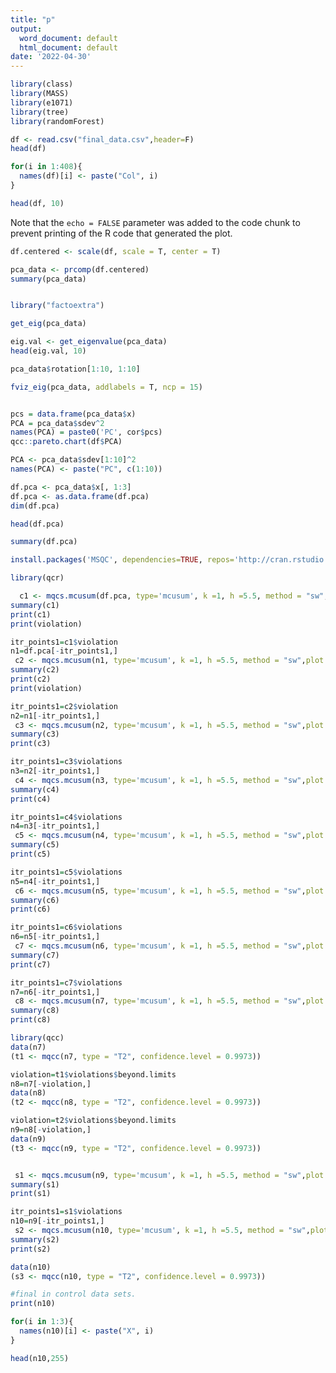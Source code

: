 ---
title: "p"
output:
  word_document: default
  html_document: default
date: '2022-04-30'
---

```{r}
library(class)
library(MASS)
library(e1071)
library(tree)
library(randomForest)
```


```{r}
df <- read.csv("final_data.csv",header=F)
head(df)
```


```{r}
for(i in 1:408){
  names(df)[i] <- paste("Col", i)
}

head(df, 10)
```

Note that the `echo = FALSE` parameter was added to the code chunk to prevent printing of the R code that generated the plot.

```{r}
df.centered <- scale(df, scale = T, center = T)
```


```{r}
pca_data <- prcomp(df.centered)
summary(pca_data)
```


```{r}

```

```{r}
library("factoextra")
```



```{r}
get_eig(pca_data)
```


```{r}
eig.val <- get_eigenvalue(pca_data)
head(eig.val, 10)
```


```{r}
pca_data$rotation[1:10, 1:10]
```
```{r}
fviz_eig(pca_data, addlabels = T, ncp = 15)
```
```{r}


```

```{r}
pcs = data.frame(pca_data$x)
PCA = pca_data$sdev^2
names(PCA) = paste0('PC', cor$pcs)
qcc::pareto.chart(df$PCA)

```



```{r}
PCA <- pca_data$sdev[1:10]^2
names(PCA) <- paste("PC", c(1:10))
```

```{r}
df.pca <- pca_data$x[, 1:3]
df.pca <- as.data.frame(df.pca)
dim(df.pca)
```

```{r}
head(df.pca)
```

```{r}
summary(df.pca)
```


```{r}
install.packages('MSQC', dependencies=TRUE, repos='http://cran.rstudio.com/')
```


```{r}
library(qcr)
```


```{r}
  c1 <- mqcs.mcusum(df.pca, type='mcusum', k =1, h =5.5, method = "sw",plot = T)
summary(c1)
print(c1)
print(violation)
```


```{r}
itr_points1=c1$violation
n1=df.pca[-itr_points1,]
 c2 <- mqcs.mcusum(n1, type='mcusum', k =1, h =5.5, method = "sw",plot = T)
summary(c2)
print(c2)
print(violation)
```


```{r}
itr_points1=c2$violation
n2=n1[-itr_points1,]
 c3 <- mqcs.mcusum(n2, type='mcusum', k =1, h =5.5, method = "sw",plot = T)
summary(c3)
print(c3)
```



```{r}
itr_points1=c3$violations
n3=n2[-itr_points1,]
 c4 <- mqcs.mcusum(n3, type='mcusum', k =1, h =5.5, method = "sw",plot = T)
summary(c4)
print(c4)
```


```{r}
itr_points1=c4$violations
n4=n3[-itr_points1,]
 c5 <- mqcs.mcusum(n4, type='mcusum', k =1, h =5.5, method = "sw",plot = T)
summary(c5)
print(c5)
```


```{r}
itr_points1=c5$violations
n5=n4[-itr_points1,]
 c6 <- mqcs.mcusum(n5, type='mcusum', k =1, h =5.5, method = "sw",plot = T)
summary(c6)
print(c6)
```


```{r}
itr_points1=c6$violations
n6=n5[-itr_points1,]
 c7 <- mqcs.mcusum(n6, type='mcusum', k =1, h =5.5, method = "sw",plot = T)
summary(c7)
print(c7)
```


```{r}
itr_points1=c7$violations
n7=n6[-itr_points1,]
 c8 <- mqcs.mcusum(n7, type='mcusum', k =1, h =5.5, method = "sw",plot = T)
summary(c8)
print(c8)
```


```{r}
library(qcc)
data(n7)
(t1 <- mqcc(n7, type = "T2", confidence.level = 0.9973))
```


```{r}
violation=t1$violations$beyond.limits
n8=n7[-violation,]
data(n8)
(t2 <- mqcc(n8, type = "T2", confidence.level = 0.9973))
```


```{r}
violation=t2$violations$beyond.limits
n9=n8[-violation,]
data(n9)
(t3 <- mqcc(n9, type = "T2", confidence.level = 0.9973))
```

```{r}

```

```{r}

 s1 <- mqcs.mcusum(n9, type='mcusum', k =1, h =5.5, method = "sw",plot = T)
summary(s1)
print(s1)

```



```{r}
itr_points1=s1$violations
n10=n9[-itr_points1,]
 s2 <- mqcs.mcusum(n10, type='mcusum', k =1, h =5.5, method = "sw",plot = T)
summary(s2)
print(s2)
```

```{r}

data(n10)
(s3 <- mqcc(n10, type = "T2", confidence.level = 0.9973))

```



```{r}
#final in control data sets.
print(n10)

```

```{r}
for(i in 1:3){
  names(n10)[i] <- paste("X", i)
}

head(n10,255)

```

```{r}


```

```{r}


```














